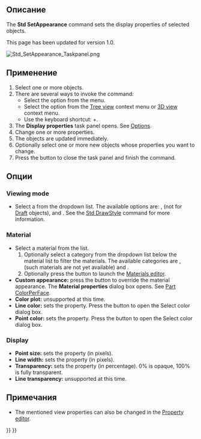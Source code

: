 <languages/>

<div class="mw-translate-fuzzy">
{{Docnav/ru
|[[Std_ToggleNavigation/ru|Команда "Навигация/редактирование"]]
|[[Std_RandomColor/ru|Команда "Случайный цвет"]]
|[[Std_View_Menu/ru|Меню "Вид"]]
|IconL=Std_ToggleNavigation.svg
|IconR=Std_RandomColor.svg
|IconC=Freecad.svg
}}
</div>

<div class="mw-translate-fuzzy">
{{GuiCommand/ru
|Name=Std SetAppearance
|Name/ru=Внешний вид
|MenuLocation=Вид → Внешний вид...
|Workbenches=All
|Shortcut={{KEY|Ctrl}}+{{KEY|D}}
|SeeAlso=[[Part_FaceColors/ru|Part FaceColors]]
}}
</div>

<span id="Description"></span>
==Описание==

The '''Std SetAppearance''' command sets the display properties of selected objects.

This page has been updated for version 1.0.

[[Image:Std_SetAppearance_Taskpanel.png]]
{{Caption|The Display properties task panel}}

<span id="Usage"></span>
==Применение==

# Select one or more objects.
# There are several ways to invoke the command:
#* Select the {{MenuCommand|View → [[Image:Std_SetAppearance.svg|16px]] Appearance...}} option from the menu.
#* Select the {{MenuCommand|[[Image:Std_SetAppearance.svg|16px]] Appearance...}} option from the [[Tree_view|Tree view]] context menu or [[3D_view|3D view]] context menu.
#* Use the keyboard shortcut: {{KEY|Ctrl}}+{{KEY|D}}.
# The '''Display properties''' task panel opens. See [[#Options|Options]].
# Change one or more properties.
# The objects are updated immediately.
# Optionally select one or more new objects whose properties you want to change.
# Press the {{Button|Close}} button to close the task panel and finish the command.

<span id="Options"></span>
==Опции==

===Viewing mode===

* Select a {{PropertyView|Display Mode}} from the dropdown list. The available options are: {{Value|Flat lines}}, {{Value|Shaded}} (not for [[Draft_Workbench|Draft]] objects), {{Value|Wireframe}} and {{Value|Points}}. See the [[Std_DrawStyle|Std DrawStyle]] command for more information.

===Material===

* Select a material from the list.
*# Optionally select a category from the dropdown list below the material list to filter the materials. The available categories are {{Value|Basic Appearance}}, {{Value|Texture Appearance}} (such materials are not yet available) and {{Value|All Materials}}.
*# Optionally press the {{Button|Launch editor}} button to launch the [[Materials_Edit|Materials editor]].
* '''Custom appearance:''' press the {{Button|...}} button to override the material appearance. The '''Material properties''' dialog box opens. See [[Part_ColorPerFace#Usage|Part ColorPerFace]].
* '''Color plot:''' unsupported at this time.
* '''Line color:''' sets the {{PropertyView|Line Color}} property. Press the button to open the Select color dialog box.
* '''Point color:''' sets the {{PropertyView|Point Color}} property. Press the button to open the Select color dialog box.

===Display===

* '''Point size:''' sets the {{PropertyView|Point Size}} property (in pixels).
* '''Line width:''' sets the {{PropertyView|Line Width}} property (in pixels).
* '''Transparency:''' sets the {{PropertyView|Transparency}} property (in percentage). 0% is opaque, 100% is fully transparent.
* '''Line transparency:''' unsupported at this time.

<span id="Notes"></span>
==Примечания==

* The mentioned view properties can also be changed in the [[Property_editor|Property editor]].


<div class="mw-translate-fuzzy">
{{Docnav/ru
|[[Std_ToggleNavigation/ru|Команда "Навигация/редактирование"]]
|[[Std_RandomColor/ru|Команда "Случайный цвет"]]
|[[Std_View_Menu/ru|Меню "Вид"]]
|IconL=Std_ToggleNavigation.svg
|IconR=Std_RandomColor.svg
|IconC=Freecad.svg
}}
</div>

{{Std_Base_navi{{#translation:}}}}
{{Userdocnavi{{#translation:}}}}